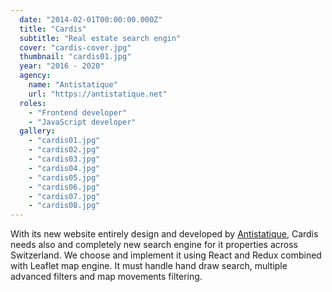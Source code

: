 ```yaml
---
  date: "2014-02-01T00:00:00.000Z"
  title: "Cardis"
  subtitle: "Real estate search engin"
  cover: "cardis-cover.jpg"
  thumbnail: "cardis01.jpg"
  year: "2016 - 2020"
  agency:
    name: "Antistatique"
    url: "https://antistatique.net"
  roles:
    - "Frontend developer"
    - "JavaScript developer"
  gallery:
    - "cardis01.jpg"
    - "cardis02.jpg"
    - "cardis03.jpg"
    - "cardis04.jpg"
    - "cardis05.jpg"
    - "cardis06.jpg"
    - "cardis07.jpg"
    - "cardis08.jpg"
---
```


With its new website entirely design and developed by [Antistatique](https://antistatique.net), Cardis needs also and completely new search engine for it properties across Switzerland. We choose and implement it using React and Redux combined with Leaflet map engine. It must handle hand draw search, multiple advanced filters and map movements filtering.
